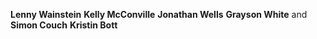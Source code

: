 **Lenny Wainstein** 
\newline
\newline
**Kelly McConville** 
\newline
\newline
**Jonathan Wells**
\newline
\newline
**Grayson White** and **Simon Couch**
\newline
\newline
**Kristin Bott**